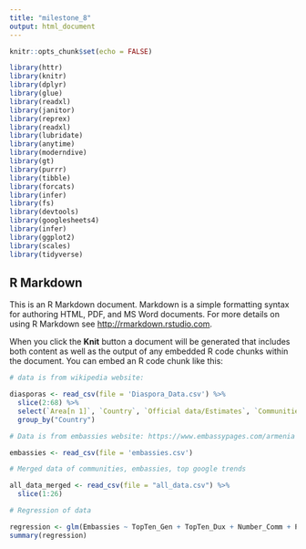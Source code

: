 ```yaml
---
title: "milestone_8"
output: html_document
---
```


```r
knitr::opts_chunk$set(echo = FALSE)

library(httr)
library(knitr)
library(dplyr)
library(glue)
library(readxl)
library(janitor)
library(reprex)
library(readxl)
library(lubridate)
library(anytime)
library(moderndive)
library(gt)
library(purrr)
library(tibble)
library(forcats)
library(infer)
library(fs)
library(devtools)
library(googlesheets4)
library(infer)
library(ggplot2)
library(scales)
library(tidyverse)
```

## R Markdown

This is an R Markdown document. Markdown is a simple formatting syntax for authoring HTML, PDF, and MS Word documents. For more details on using R Markdown see <http://rmarkdown.rstudio.com>.

When you click the **Knit** button a document will be generated that includes both content as well as the output of any embedded R code chunks within the document. You can embed an R code chunk like this:

```r

# data is from wikipedia website:

diasporas <- read_csv(file = 'Diaspora_Data.csv') %>%
  slice(2:68) %>%
  select(`Area[n 1]`, `Country`, `Official data/Estimates`, `Communities`) %>%
  group_by("Country")

# Data is from embassies website: https://www.embassypages.com/armenia

embassies <- read_csv(file = 'embassies.csv')

# Merged data of communities, embassies, top google trends

all_data_merged <- read_csv(file = "all_data.csv") %>%
  slice(1:26)

# Regression of data

regression <- glm(Embassies ~ TopTen_Gen + TopTen_Dux + Number_Comm + Population + Post_Soviet, data = all_data_merged, family = "binomial")
summary(regression)



```


```r

```

